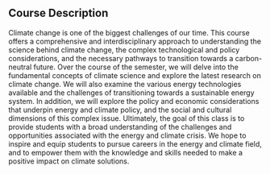 ## Course Description

Climate change is one of the biggest challenges of our time. This course offers a comprehensive and interdisciplinary approach to understanding the science behind climate change, the complex technological and policy considerations, and the necessary pathways to transition towards a carbon-neutral future. Over the course of the semester, we will delve into the fundamental concepts of climate science and explore the latest research on climate change. We will also examine the various energy technologies available and the challenges of transitioning towards a sustainable energy system. In addition, we will explore the policy and economic considerations that underpin energy and climate policy, and the social and cultural dimensions of this complex issue. Ultimately, the goal of this class is to provide students with a broad understanding of the challenges and opportunities associated with the energy and climate crisis. We hope to inspire and equip students to pursue careers in the energy and climate field, and to empower them with the knowledge and skills needed to make a positive impact on climate solutions.
